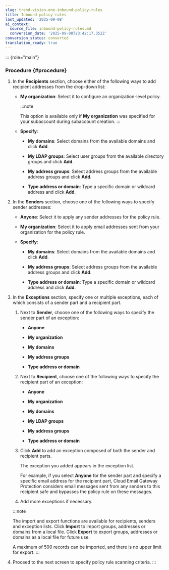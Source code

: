 ```yaml
---
slug: trend-vision-one-inbound-policy-rules
title: Inbound policy rules
last_updated: '2025-09-08'
ai_context:
  source_file: inbound-policy-rules.md
  conversion_date: '2025-09-08T23:42:17.352Z'
conversion_status: converted
translation_ready: true
---
```


::: {role="main"}
### Procedure {#procedure}

1.  In the **Recipients** section, choose either of the following ways to add recipient addresses from the drop-down list:

    - **My organization**: Select it to configure an organization-level policy.

      :::note

      This option is available only if **My organization** was specified for your subaccount during subaccount creation.
      :::

    - **Specify**:

      - **My domains**: Select domains from the available domains and click **Add**.

      - **My LDAP groups**: Select user groups from the available directory groups and click **Add**.

      - **My address groups**: Select address groups from the available address groups and click **Add**.

      - **Type address or domain**: Type a specific domain or wildcard address and click **Add**.

2.  In the **Senders** section, choose one of the following ways to specify sender addresses:

    - **Anyone**: Select it to apply any sender addresses for the policy rule.

    - **My organization**: Select it to apply email addresses sent from your organization for the policy rule.

    - **Specify**:

      - **My domains**: Select domains from the available domains and click **Add**.

      - **My address groups**: Select address groups from the available address groups and click **Add**.

      - **Type address or domain**: Type a specific domain or wildcard address and click **Add**.

3.  In the **Exceptions** section, specify one or multiple exceptions, each of which consists of a sender part and a recipient part.

    1.  Next to **Sender**, choose one of the following ways to specify the sender part of an exception:

        - **Anyone**

        - **My organization**

        - **My domains**

        - **My address groups**

        - **Type address or domain**

    2.  Next to **Recipient**, choose one of the following ways to specify the recipient part of an exception:

        - **Anyone**

        - **My organization**

        - **My domains**

        - **My LDAP groups**

        - **My address groups**

        - **Type address or domain**

    3.  Click **Add** to add an exception composed of both the sender and recipient parts.

        The exception you added appears in the exception list.

        For example, if you select **Anyone** for the sender part and specify a specific email address for the recipient part, Cloud Email Gateway Protection considers email messages sent from any senders to this recipient safe and bypasses the policy rule on these messages.

    4.  Add more exceptions if necessary.

    :::note

    The import and export functions are available for recipients, senders and exception lists. Click **Import** to import groups, addresses or domains from a local file. Click **Export** to export groups, addresses or domains as a local file for future use.

    A maximum of 500 records can be imported, and there is no upper limit for export.
    :::

4.  Proceed to the next screen to specify policy rule scanning criteria.
:::
